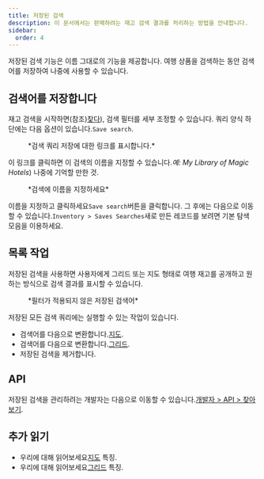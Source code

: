 ```yaml
---
title: 저장된 검색
description: 이 문서에서는 판매하려는 재고 검색 결과를 처리하는 방법을 안내합니다.
sidebar:
  order: 4
---
```


저장된 검색 기능은 이름 그대로의 기능을 제공합니다. 여행 상품을 검색하는 동안 검색어를 저장하여 나중에 사용할 수 있습니다.

## 검색어를 저장합니다

재고 검색을 시작하면(참조)[찾다](/studio/search)), 검색 필터를 세부 조정할 수 있습니다.
쿼리 양식 하단에는 다음 옵션이 있습니다.`Save search`.

<figure>
  <CloudinaryImage width="350" height="329" resize="scale" quality="best" alt="검색 저장" src="academy/save-search" errorImage="noimage_opaque_nyrtl0.png" />

  <figcaption>*검색 쿼리 저장에 대한 링크를 표시합니다.*</figcaption>
</figure>


이 링크를 클릭하면 이 검색의 이름을 지정할 수 있습니다.*예: My Library of Magic Hotels*) 나중에 기억할 만한 것.

<figure>
  <CloudinaryImage width="350" height="329" resize="scale" quality="best" alt="검색에 이름을 지정하세요" src="academy/name-save-search" errorImage="noimage_opaque_nyrtl0.png" />

  <figcaption>*검색에 이름을 지정하세요*</figcaption>
</figure>


이름을 지정하고 클릭하세요`Save search`버튼을 클릭합니다. 그 후에는 다음으로 이동할 수 있습니다.`Inventory > Saves Searches`새로 만든 레코드를 보려면 기본 탐색 모음을 이용하세요.

## 목록 작업

저장된 검색을 사용하면 사용자에게 그리드 또는 지도 형태로 여행 재고를 공개하고 원하는 방식으로 검색 결과를 표시할 수 있습니다.

<figure>
  <CloudinaryImage width="700" height="939" resize="scale" quality="best" alt="저장된 검색 작업" src="academy/saved-search-actions" errorImage="noimage_opaque_nyrtl0.png" />

  <figcaption>*필터가 적용되지 않은 저장된 검색어*</figcaption>
</figure>


저장된 모든 검색 쿼리에는 실행할 수 있는 작업이 있습니다.

* 검색어를 다음으로 변환합니다.[지도](/studio/maps).
* 검색어를 다음으로 변환합니다.[그리드](/studio/grids).
* 저장된 검색을 제거합니다.

## API

저장된 검색을 관리하려는 개발자는 다음으로 이동할 수 있습니다.[개발자 > API > 찾아보기](/developers/apis/#browse-api).

## 추가 읽기

* 우리에 대해 읽어보세요[지도](/studio/maps) 특징.
* 우리에 대해 읽어보세요[그리드](/studio/grids) 특징.


